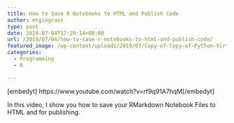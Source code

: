 ```yaml
---
title: How to Save R Notebooks to HTML and Publish Code
author: mtgingrass
type: post
date: 2019-07-04T17:29:14+00:00
url: /2019/07/04/how-to-save-r-notebooks-to-html-and-publish-code/
featured_image: /wp-content/uploads/2019/07/Copy-of-Copy-of-Python-Virtual-Environment.png
categories:
  - Programming
  - R

---
```

[embedyt] https://www.youtube.com/watch?v=rf9q91A7hqM[/embedyt]
  
In this video, I show you how to save your RMarkdown Notebook Files to HTML and for publishing.